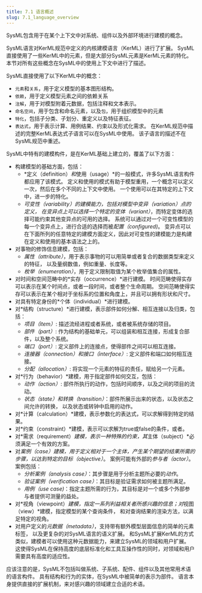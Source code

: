 ```yaml
---
title: 7.1 语言概述
slug: 7.1_language_overview
---
```


SysML包含用于在某个上下文中对系统、组件以及外部环境进行建模的概念。

SysML语言对KerML规范中定义的内核建模语言（KerML）进行了扩展。
SysML直接使用了一些KerML中的元素，但是大部分SysML元素是KerML元素的特化。
本节对所有这些概念在SysML中的使用上下文中进行了描述。

SysML直接使用了以下KerML中的概念：

  - `元素`和`关系`，用于定义模型的基本图形结构。
  - `依赖`，用于定义模型元素之间的依赖关系
  - `注解`，用于对模型附着元数据，包括注释和文本表示。
  - `命名空间`，用于包含和命名元素，以及`包`，用于组织模型中的元素
  - `特化`，包括子分类、子划分、重定义以及特征表征。
  - `表达式`，用于表示计算、用例结果、约束以及形式化需求。
    在KerML规范中描述的完整KerML表达式子语言可以在SysML中使用。
    该子语言的描述不在SysML规范中重述。

SysML中特有的建模构件，是在KerML基础上建立的，覆盖了以下方面：
  
  - 构建模型的基础方面，包括：
    - *定义（definition）*和*使用（usage）*的一般模式，许多SysML语言构件都应用了该模式。
      定义和使用的模式有助于模型重用，一个概念可以定义一次，然后在多个不同的上下文中使用。
      一个使用可以在其特定的上下文中，进一步的特化。
    - *可变性（variability）*的建模能力，包括对模型中*变异（variation）*点的定义，
      在变异点上可以选择一个特定的*变体（variant）*，而特定变体的选择可能约束其他变异点的可用的选择。
      系统可以通过对一个可变性模型的每一个变异点上，进行合适的选择而被*配置（configured)*。
      变异点可以在下面所列的任意特定的建模方面定义，因此对可变性的建模能力是构建在定义和使用的基本语法之上的。
  - 对事物的修饰信息建模，包括：
    - *属性（attribute）*，用于表示事物的可以用简单或者复合的数据类型来定义的特征，
      以及量纲数值，例如重量、长度等。
    - *枚举（enumeration）*，用于定义限制取值为某个枚举值集合的属性。
  - 对时间和空间范畴中的*实存（occurrence）*进行建模。
    时间范畴使得实存可以表示在某个时间点，或者一段时间，或者整个生命周期。
    空间范畴使得实存可以表示在某个相对于坐标系的位置和角度上，并且可以拥有形状和尺寸。
  - 对具有特定身份的*个体（individual）*进行建模。
  - 对*结构（structure）*进行建模，表示部件如何分解、相互连接以及归类，包括：
    - *项目（item）*: 描述流经进程或者系统，或者被系统存储的项目。
    - *部件（part）*: 作为结构的基础单元，可以组装和相互连接，形成复合部件，以及整个系统。
    - *端口（port）*: 定义部件上的连接点，使得部件之间可以相互连接。
    - *连接器（connection）*和*接口（interface）*: 定义部件和端口如何相互连接。
    - *分配（allocation）*: 将实现一个元素的特征的责任，赋给另一个元素。
  - 对*行为（behavior）*建模，用于指定部件如何交互，包括：
    - *动作（action）*: 部件所执行的动作，包括时间顺序，以及之间的项目的流动。
    - *状态（state）*和*转换（transition）*：部件所展示出来的状态，以及状态之间允许的转换，
      以及状态或转钟中启用的动作。
  - 对*计算（calculation）*建模，表示参数化的表达式，可以求解得到特定的结果。
  - 对*约束（constraint）*建模，表示可以求解为true或false的条件，或者。
  - 对*需求（requirement）*建模，表示一种特殊的约束，其*主体（subject）*必须满足一个有效的方案。
  - 对*案例（case）*建模，用于定义相对于一个主体，产生某个期望的结果所需的步骤，以达到特定的*目标（objective）*。
    案例可能有外部的*参与者（actor）*。案例包括：
    - *分析案例（analysis case）*：其步骤是用于分析主题所必要的*动作*。 
    - *验证案例（verification case）*：其目标是验证需求如何被主题所满足。
    - *用例（use case)*：指定主题所需的行为，其目标是对一个或多个外部参与者提供可测量的益处。
  - 对*视角（viewpoint）*建模，指定一系列利益相关者所感兴趣的信息；对*视图（view）*建模，指定模型的某个查询条件，
    和对查询结果的渲染方法，以满足特定的视角。
  - 对用户定义的*元数据（metadata）*，支持带有额外模型层面信息的简单的元素标签，
    以及更复杂的对SysML语言的语义扩展。
    和SysML扩展KerML的方式类似，建模者可以使用这种元数据能力，来建立SysML的领域和用户扩展。
    这使得SysML在保持高度的底层标准化和工具互操作性的同时，对领域和用户需要具有高度的适应性。

应该注意的是，SysML不包括叫做系统、子系统、配件、组件以及其他常用术语的语言构件。
具有结构和行为的实体，在SysML中被简单的表示为部件。
语言本身提供直接的扩展机制，来对感兴趣的领域建立合适的术语。

